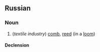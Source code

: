==Russian==
{{wikipedia|lang=ru}}
===Noun===
{{infl|ru|noun||tr=bjórdo|g=n}}

#(''textile industry'') [[comb]], [[reed]] (in a [[loom]])

====Declension====
{{ru-noun-inan-о-1|бёрд|бёрд}}